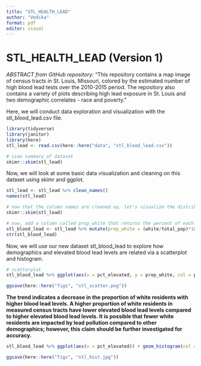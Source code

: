 ```yaml
---
title: "STL_HEALTH_LEAD"
author: "Vedika"
format: pdf
editor: visual
---
```


# STL_HEALTH_LEAD (Version 1)

*ABSTRACT from GitHub repository:* "This repository contains a map image of census tracts in St. Louis, Missouri, colored by the estimated number of high blood lead tests over the 2010-2015 period. The repository also contains a variety of plots describing high lead exposure in St. Louis and two demographic correlates - race and poverty."

Here, we will conduct data exploration and visualization with the stl_blood_lead.csv file.

```r
library(tidyverse)
library(janitor)
library(here)
stl_lead <- read.csv(here::here("data", "stl_blood_lead.csv"))

# view summary of dataset
skimr::skim(stl_lead)
```

Now, we will look at some basic data visualization and cleaning on this dataset using skimr and ggplot.

```r
stl_lead <- stl_lead %>% clean_names()
names(stl_lead)

# now that the column names are cleaned up, let's visualize the distributions and summary of each column 
skimr::skim(stl_lead)

# now, add a column called prop_white that returns the percent of each census tract identifying as white (variable white in the dataset divided by variable totalPop, times 100)
stl_blood_lead <- stl_lead %>% mutate(prop_white = (white/total_pop)*100)
str(stl_blood_lead)
```

Now, we will use our new dataset stl_blood_lead to explore how demographics and elevated blood lead levels are related via a scatterplot and histogram.

```r
# scatterplot
stl_blood_lead %>% ggplot(aes(x = pct_elevated, y = prop_white, col = pct_elevated)) + geom_point() + theme_bw() + labs(title = "Proportion of White Residents in Census Tracts Impacted by Elevated Blood Lead Levels", x = "Elevated Blood Lead Level", y = "Proportion of White Residents", caption = "*Color scaled by elevated blood lead level") + guides(color = F)

ggsave(here::here("figs", "stl_scatter.png"))
```

**The trend indicates a decrease in the proportion of white residents with higher blood lead levels. A higher proportion of white residents in measured census tracts have lower elevated blood lead levels compared to higher elevated blood lead levels. It is possible that fewer white residents are impacted by lead pollution compared to other demographics; however, this claim should be further investigated for accuracy.**

```r
stl_blood_lead %>% ggplot(aes(x = pct_elevated)) + geom_histogram(col = "black", fill = "darkblue") + theme_bw() +  labs(title = "Elevated Blood Lead Levels", x = "Elevated Blood Lead Level") 

ggsave(here::here("figs", "stl_hist.jpg"))
```
